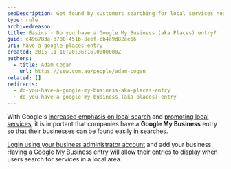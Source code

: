 ```yaml
---
seoDescription: Get found by customers searching for local services near you!
type: rule
archivedreason:
title: Basics - Do you have a Google My Business (aka Places) entry?
guid: c496783a-d780-451b-8eef-cb4a9d82ae66
uri: have-a-google-places-entry
created: 2015-11-10T20:36:16.0000000Z
authors:
  - title: Adam Cogan
    url: https://ssw.com.au/people/adam-cogan
related: []
redirects:
  - do-you-have-a-google-my-business-aka-places-entry
  - do-you-have-a-google-my-business-(aka-places)-entry
---
```


With Google's [increased emphasis on local search](https://googleblog.blogspot.com/2010/10/place-search-faster-easier-way-to-find.html) and [promoting local services](http://www.seobook.com/localization), it is important that companies have a **Google My Business** entry so that their businesses can be found easily in searches.

[Login using your business administrator account](https://www.google.com/intl/en_au/business/) and add your business.
Having a Google My Business entry will allow their entries to display when users search for services in a local area.